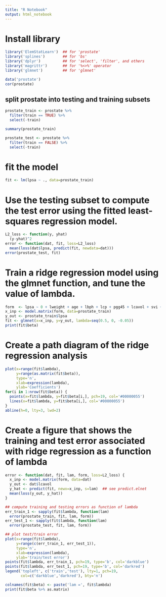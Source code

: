 ```yaml
---
title: "R Notebook"
output: html_notebook
---
```


# Install library
```r
library('ElemStatLearn')  ## for 'prostate'
library('splines')        ## for 'bs'
library('dplyr')          ## for 'select', 'filter', and others
library('magrittr')       ## for '%<>%' operator
library('glmnet')         ## for 'glmnet'
```



```r
data('prostate')
cor(prostate)
```
## split prostate into testing and training subsets

```r

prostate_train <- prostate %>%
  filter(train == TRUE) %>% 
  select(-train)

summary(prostate_train)

prostate_test <- prostate %>%
  filter(train == FALSE) %>% 
  select(-train)
```
# fit the model
```r
fit <- lm(lpsa ~ ., data=prostate_train)
```

# Use the testing subset to compute the test error using the fitted least-squares regression model.

```r
L2_loss <- function(y, yhat)
  (y-yhat)^2
error <- function(dat, fit, loss=L2_loss)
  mean(loss(dat$lpsa, predict(fit, newdata=dat)))
error(prostate_test, fit)

```

# Train a ridge regression model using the glmnet function, and tune the value of lambda.
```r
form  <- lpsa ~ 0 + lweight + age + lbph + lcp + pgg45 + lcavol + svi + gleason
x_inp <- model.matrix(form, data=prostate_train)
y_out <- prostate_train$lpsa
fit <- glmnet(x=x_inp, y=y_out, lambda=seq(0.5, 0, -0.05))
print(fit$beta)

```

# Create a path diagram of the ridge regression analysis
```r
plot(x=range(fit$lambda),
     y=range(as.matrix(fit$beta)),
     type='n',
     xlab=expression(lambda),
     ylab='Coefficients')
for(i in 1:nrow(fit$beta)) {
  points(x=fit$lambda, y=fit$beta[i,], pch=19, col='#00000055')
  lines(x=fit$lambda, y=fit$beta[i,], col='#00000055')
}
abline(h=0, lty=3, lwd=2)

```
# Create a figure that shows the training and test error associated with ridge regression as a function of lambda
```r
error <- function(dat, fit, lam, form, loss=L2_loss) {
  x_inp <- model.matrix(form, data=dat)
  y_out <- dat$lcavol
  y_hat <- predict(fit, newx=x_inp, s=lam)  ## see predict.elnet
  mean(loss(y_out, y_hat))
}

## compute training and testing errors as function of lambda
err_train_1 <- sapply(fit$lambda, function(lam) 
  error(prostate_train, fit, lam, form))
err_test_1 <- sapply(fit$lambda, function(lam) 
  error(prostate_test, fit, lam, form))

## plot test/train error
plot(x=range(fit$lambda),
     y=range(c(err_train_1, err_test_1)),
     type='n',
     xlab=expression(lambda),
     ylab='train/test error')
points(fit$lambda, err_train_1, pch=19, type='b', col='darkblue')
points(fit$lambda, err_test_1, pch=19, type='b', col='darkred')
legend('topleft', c('train','test'), lty=1, pch=19,
       col=c('darkblue','darkred'), bty='n')

colnames(fit$beta) <- paste('lam =', fit$lambda)
print(fit$beta %>% as.matrix)

```





